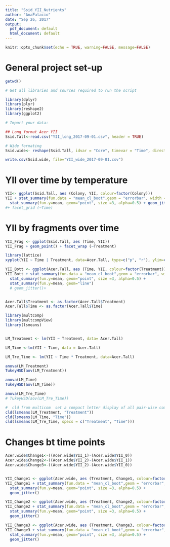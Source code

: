 ```yaml
---
title: "Ssid_YII_Nutrients"
author: "AnaPalacio"
date: "Sep 26, 2017"
output:
  pdf_document: default
  html_document: default
---
```


```r
knitr::opts_chunk$set(echo = TRUE, warning=FALSE, message=FALSE)
```

# General project set-up 

```r

getwd()

# Get all libraries and sources required to run the script

library(dplyr)
library(plyr)
library(reshape2)
library(ggplot2)

# Import your data: 

## Long format Acer YII
Ssid.Tall<-read.csv("YII_long_2017-09-01.csv", header = TRUE)

# Wide formating 
Ssid.wide<- reshape(Ssid.Tall, idvar = "Core", timevar = "Time", direction = "wide")

write.csv(Ssid.wide, file="YII_wide_2017-09-01.csv")
```


# YII over time by temperature

```r

YII<- ggplot(Ssid.Tall, aes (Colony, YII, colour=factor(Colony)))
YII + stat_summary(fun.data = "mean_cl_boot",geom = "errorbar", width = 0.2)+
  stat_summary(fun.y=mean, geom="point", size =3, alpha=0.5) + geom_jitter()
#+ facet_grid (~Time)


```

# YII by fragments over time

```r
YII_Frag <- ggplot(Ssid.Tall, aes (Time, YII))
YII_Frag + geom_point() + facet_wrap (~Treatment)

library(lattice)
xyplot(YII ~ Time | Treatment, data=Acer.Tall, type=c("p", "r"), ylim=c(0.0, 0.7))
```


```r

YII_Bott <- ggplot(Acer.Tall, aes (Time, YII, colour=factor(Treatment)))
YII_Bott + stat_summary(fun.data = "mean_cl_boot",geom = "errorbar", width = 0.2)+
  stat_summary(fun.y=mean, geom="point", size =3, alpha=0.5) +
  stat_summary(fun.y=mean, geom="line")
  # geom_jitter()+


Acer.Tall$Treatment <- as.factor(Acer.Tall$Treatment)
Acer.Tall$Time <- as.factor(Acer.Tall$Time)

library(multcomp)
library(multcompView)
library(lsmeans)


LM_Treatment <- lm(YII ~ Treatment, data= Acer.Tall)

LM_Time <-lm(YII ~ Time, data = Acer.Tall)

LM_Tre_Time <- lm(YII ~ Time * Treatment, data=Acer.Tall)

anova(LM_Treatment)
TukeyHSD(aov(LM_Treatment))

anova(LM_Time)
TukeyHSD(aov(LM_Time))

anova(LM_Tre_Time)
# TukeyHSD(aov(LM_Tre_Time))

#  cld from multicom  set a compact letter display of all pair-wise comparisons.
cld(lsmeans(LM_Treatment, "Treatment"))
cld(lsmeans(LM_Time, "Time"))
cld(lsmeans(LM_Tre_Time, specs = c("Treatment", "Time")))

```

# Changes bt time points 

```r
Acer.wide$Change1<-((Acer.wide$YII_1)-(Acer.wide$YII_0))
Acer.wide$Change2<-((Acer.wide$YII_2)-(Acer.wide$YII_1))
Acer.wide$Change3<-((Acer.wide$YII_2)-(Acer.wide$YII_0))


YII_Change1 <- ggplot(Acer.wide, aes (Treatment, Change1, colour=factor(Treatment)))
YII_Change1 + stat_summary(fun.data = "mean_cl_boot",geom = "errorbar", width = 0.2)+
  stat_summary(fun.y=mean, geom="point", size =3, alpha=0.5) +
  geom_jitter()

YII_Change2 <- ggplot(Acer.wide, aes (Treatment, Change2, colour=factor(Treatment)))
YII_Change2 + stat_summary(fun.data = "mean_cl_boot",geom = "errorbar", width = 0.2)+
  stat_summary(fun.y=mean, geom="point", size =3, alpha=0.5) +
  geom_jitter()

YII_Change3 <- ggplot(Acer.wide, aes (Treatment, Change3, colour=factor(Treatment)))
YII_Change3 + stat_summary(fun.data = "mean_cl_boot",geom = "errorbar", width = 0.2)+
  stat_summary(fun.y=mean, geom="point", size =3, alpha=0.5) +
  geom_jitter()

```
